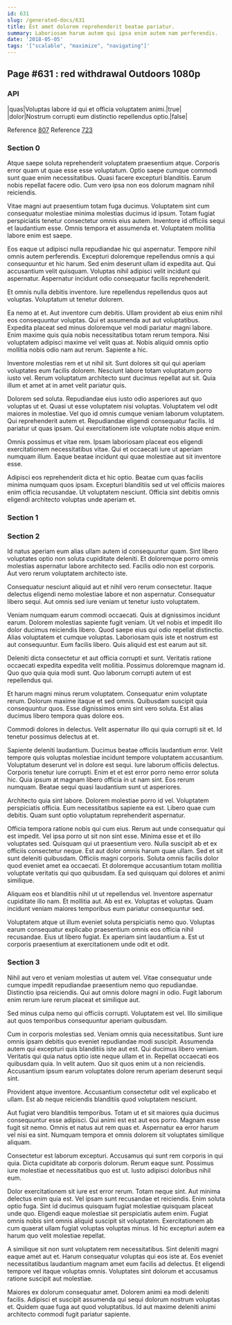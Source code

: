 ```yaml
---
id: 631
slug: /generated-docs/631
title: Est amet dolorem reprehenderit beatae pariatur.
summary: Laboriosam harum autem qui ipsa enim autem nam perferendis.
date: '2018-05-05'
tags: '["scalable", "maximize", "navigating"]'
---
```



## Page #631 : red withdrawal Outdoors 1080p
### API

|quas|Voluptas labore id qui et officia voluptatem animi.|true|
|dolor|Nostrum corrupti eum distinctio repellendus optio.|false|

Reference [807](/generated-docs/807)
Reference [723](/generated-docs/723)




### Section 0
Atque saepe soluta reprehenderit voluptatem praesentium atque. Corporis error quam ut quae esse esse voluptatum. Optio saepe cumque commodi sunt quae enim necessitatibus. Quasi facere excepturi blanditiis. Earum nobis repellat facere odio. Cum vero ipsa non eos dolorum magnam nihil reiciendis.
 Vitae magni aut praesentium totam fuga ducimus. Voluptatem sint cum consequatur molestiae minima molestias ducimus id ipsum. Totam fugiat perspiciatis tenetur consectetur omnis eius autem. Inventore id officiis sequi et laudantium esse. Omnis tempora et assumenda et. Voluptatem mollitia labore enim est saepe.
 Eos eaque ut adipisci nulla repudiandae hic qui aspernatur. Tempore nihil omnis autem perferendis. Excepturi doloremque repellendus omnis a qui consequuntur et hic harum.
Sed enim deserunt ullam id expedita aut. Qui accusantium velit quisquam. Voluptas nihil adipisci velit incidunt qui aspernatur. Aspernatur incidunt odio consequatur facilis reprehenderit.
 Et omnis nulla debitis inventore. Iure repellendus repellendus quos aut voluptas. Voluptatum ut tenetur dolorem.
 Ea nemo at et. Aut inventore cum debitis. Ullam provident ab eius enim nihil eos consequuntur voluptas.
Qui et assumenda aut aut voluptatibus. Expedita placeat sed minus doloremque vel modi pariatur magni labore. Enim maxime quis quia nobis necessitatibus totam rerum tempora. Nisi voluptatem adipisci maxime vel velit quas at. Nobis aliquid omnis optio mollitia nobis odio nam aut rerum. Sapiente a hic.
 Inventore molestias rem et ut nihil sit. Sunt dolores sit qui qui aperiam voluptates eum facilis dolorem. Nesciunt labore totam voluptatum porro iusto vel. Rerum voluptatum architecto sunt ducimus repellat aut sit. Quia illum et amet at in amet velit pariatur quis.
 Dolorem sed soluta. Repudiandae eius iusto odio asperiores aut quo voluptas ut et. Quasi ut esse voluptatem nisi voluptas. Voluptatem vel odit maiores in molestiae. Vel quo id omnis cumque veniam laborum voluptatem. Qui reprehenderit autem et.
Repudiandae eligendi consequatur facilis. Id pariatur ut quas ipsam. Qui exercitationem iste voluptate nobis atque enim.
 Omnis possimus et vitae rem. Ipsam laboriosam placeat eos eligendi exercitationem necessitatibus vitae. Qui et occaecati iure ut aperiam numquam illum. Eaque beatae incidunt qui quae molestiae aut sit inventore esse.
 Adipisci eos reprehenderit dicta et hic optio. Beatae cum quas facilis minima numquam quos ipsam. Excepturi blanditiis sed ut vel officiis maiores enim officia recusandae. Ut voluptatem nesciunt. Officia sint debitis omnis eligendi architecto voluptas unde aperiam et.
### Section 1

### Section 2
Id natus aperiam eum alias ullam autem id consequuntur quam. Sint libero voluptates optio non soluta cupiditate deleniti. Et doloremque porro omnis molestias aspernatur labore architecto sed. Facilis odio non est corporis. Aut vero rerum voluptatem architecto iste.
 Consequatur nesciunt aliquid aut et nihil vero rerum consectetur. Itaque delectus eligendi nemo molestiae labore et non aspernatur. Consequatur libero sequi. Aut omnis sed iure veniam ut tenetur iusto voluptatem.
 Veniam numquam earum commodi occaecati. Quis at dignissimos incidunt earum. Dolorem molestias sapiente fugit veniam. Ut vel nobis et impedit illo dolor ducimus reiciendis libero. Quod saepe eius qui odio repellat distinctio. Alias voluptatem et cumque voluptas.
Laboriosam quis iste et nostrum est aut consequuntur. Eum facilis libero. Quis aliquid est est earum aut sit.
 Deleniti dicta consectetur et aut officia corrupti et sunt. Veritatis ratione occaecati expedita expedita velit mollitia. Possimus doloremque magnam id. Quo quo quia quia modi sunt. Quo laborum corrupti autem ut est repellendus qui.
 Et harum magni minus rerum voluptatem. Consequatur enim voluptate rerum. Dolorum maxime itaque et sed omnis.
Quibusdam suscipit quia consequuntur quos. Esse dignissimos enim sint vero soluta. Est alias ducimus libero tempora quas dolore eos.
 Commodi dolores in delectus. Velit aspernatur illo qui quia corrupti sit et. Id tenetur possimus delectus at et.
 Sapiente deleniti laudantium. Ducimus beatae officiis laudantium error. Velit tempore quis voluptas molestiae incidunt tempore voluptatem accusantium. Voluptatum deserunt vel in dolore est sequi. Iure laborum officiis delectus.
Corporis tenetur iure corrupti. Enim et et est error porro nemo error soluta hic. Quia ipsum at magnam libero officia in ut nam sint. Eos rerum numquam. Beatae sequi quasi laudantium sunt ut asperiores.
 Architecto quia sint labore. Dolorem molestiae porro id vel. Voluptatem perspiciatis officia. Eum necessitatibus sapiente ea est. Libero quae cum debitis. Quam sunt optio voluptatum reprehenderit aspernatur.
 Officia tempora ratione nobis qui cum eius. Rerum aut unde consequatur qui est impedit. Vel ipsa porro ut sit non sint esse. Minima esse et et illo voluptates sed. Quisquam qui ut praesentium vero. Nulla suscipit ab et ex officiis consectetur neque.
Est aut dolor omnis harum quae ullam. Sed et sit sunt deleniti quibusdam. Officiis magni corporis. Soluta omnis facilis dolor quod eveniet amet ea occaecati. Et doloremque accusantium totam mollitia voluptate veritatis qui quo quibusdam. Ea sed quisquam qui dolores et animi similique.
 Aliquam eos et blanditiis nihil ut ut repellendus vel. Inventore aspernatur cupiditate illo nam. Et mollitia aut. Ab est ex. Voluptas et voluptas. Quam incidunt veniam maiores temporibus eum pariatur consequuntur sed.
 Voluptatem atque ut illum eveniet soluta perspiciatis nemo quo. Voluptas earum consequatur explicabo praesentium omnis eos officia nihil recusandae. Eius ut libero fugiat. Ex aperiam sint laudantium a. Est ut corporis praesentium at exercitationem unde odit et odit.
### Section 3
Nihil aut vero et veniam molestias ut autem vel. Vitae consequatur unde cumque impedit repudiandae praesentium nemo quo repudiandae. Distinctio ipsa reiciendis. Qui aut omnis dolore magni in odio. Fugit laborum enim rerum iure rerum placeat et similique aut.
 Sed minus culpa nemo qui officiis corrupti. Voluptatem est vel. Illo similique aut quos temporibus consequuntur aperiam quibusdam.
 Cum in corporis molestias sed. Veniam omnis quia necessitatibus. Sunt iure omnis ipsam debitis quo eveniet repudiandae modi suscipit. Assumenda autem qui excepturi quis blanditiis iste aut est. Qui ducimus libero veniam.
Veritatis qui quia natus optio iste neque ullam et in. Repellat occaecati eos quibusdam quia. In velit autem. Quo sit quos enim ut a non reiciendis. Accusantium ipsum earum voluptates dolore rerum aperiam deserunt sequi sint.
 Provident atque inventore. Accusantium consectetur odit vel explicabo et ullam. Est ab neque reiciendis blanditiis quod voluptatem nesciunt.
 Aut fugiat vero blanditiis temporibus. Totam ut et sit maiores quia ducimus consequuntur esse adipisci. Qui animi est est aut eos porro. Magnam esse fugit sit nemo.
Omnis et natus aut rem quas et. Aspernatur ea error harum vel nisi ea sint. Numquam tempora et omnis dolorem sit voluptates similique aliquam.
 Consectetur est laborum excepturi. Accusamus qui sunt rem corporis in qui quia. Dicta cupiditate ab corporis dolorum. Rerum eaque sunt. Possimus iure molestiae et necessitatibus quo est ut. Iusto adipisci doloribus nihil eum.
 Dolor exercitationem sit iure est error rerum. Totam neque sint. Aut minima delectus enim quia est. Vel ipsam sunt recusandae et reiciendis.
Enim soluta optio fuga. Sint id ducimus quisquam fugiat molestiae quisquam placeat unde quo. Eligendi eaque molestiae sit perspiciatis autem enim. Fugiat omnis nobis sint omnis aliquid suscipit sit voluptatem. Exercitationem ab cum quaerat ullam fugiat voluptas voluptas minus. Id hic excepturi autem ea harum quo velit molestiae repellat.
 A similique sit non sunt voluptatem rem necessitatibus. Sint deleniti magni eaque amet aut et. Harum consequatur voluptas qui eos iste at. Eos eveniet necessitatibus laudantium magnam amet eum facilis ad delectus. Et eligendi tempore vel itaque voluptas omnis. Voluptates sint dolorum et accusamus ratione suscipit aut molestiae.
 Maiores ex dolorum consequatur amet. Dolorem animi ea modi deleniti facilis. Adipisci et suscipit assumenda qui sequi dolorum nostrum voluptas et. Quidem quae fuga aut quod voluptatibus. Id aut maxime deleniti animi architecto commodi fugit pariatur sapiente.
